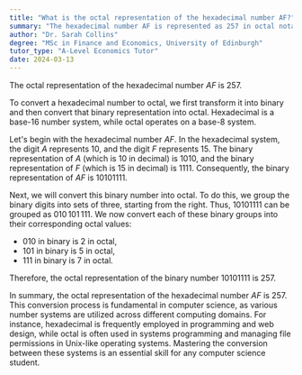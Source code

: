 ```yaml
---
title: "What is the octal representation of the hexadecimal number AF?"
summary: "The hexadecimal number AF is represented as 257 in octal notation."
author: "Dr. Sarah Collins"
degree: "MSc in Finance and Economics, University of Edinburgh"
tutor_type: "A-Level Economics Tutor"
date: 2024-03-13
---
```


The octal representation of the hexadecimal number $AF$ is $257$.

To convert a hexadecimal number to octal, we first transform it into binary and then convert that binary representation into octal. Hexadecimal is a base-16 number system, while octal operates on a base-8 system.

Let's begin with the hexadecimal number $AF$. In the hexadecimal system, the digit $A$ represents $10$, and the digit $F$ represents $15$. The binary representation of $A$ (which is $10$ in decimal) is $1010$, and the binary representation of $F$ (which is $15$ in decimal) is $1111$. Consequently, the binary representation of $AF$ is $10101111$.

Next, we will convert this binary number into octal. To do this, we group the binary digits into sets of three, starting from the right. Thus, $10101111$ can be grouped as $010 \, 101 \, 111$. We now convert each of these binary groups into their corresponding octal values: 
- $010$ in binary is $2$ in octal,
- $101$ in binary is $5$ in octal,
- $111$ in binary is $7$ in octal.

Therefore, the octal representation of the binary number $10101111$ is $257$.

In summary, the octal representation of the hexadecimal number $AF$ is $257$. This conversion process is fundamental in computer science, as various number systems are utilized across different computing domains. For instance, hexadecimal is frequently employed in programming and web design, while octal is often used in systems programming and managing file permissions in Unix-like operating systems. Mastering the conversion between these systems is an essential skill for any computer science student.
    